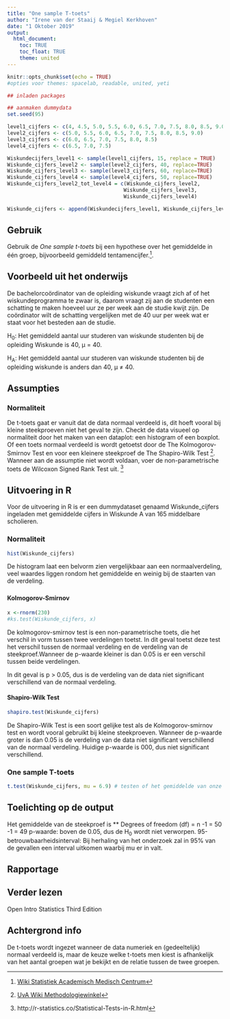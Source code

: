 ```yaml
---
title: "One sample T-toets"
author: "Irene van der Staaij & Megiel Kerkhoven"
date: "1 Oktober 2019"
output: 
  html_document:
    toc: TRUE
    toc_float: TRUE
    theme: united
---
```


```r
knitr::opts_chunk$set(echo = TRUE)
#opties voor themes: spacelab, readable, united, yeti
```

```r
## inladen packages

## aanmaken dummydata
set.seed(95)

level1_cijfers <- c(4, 4.5, 5.0, 5.5, 6.0, 6.5, 7.0, 7.5, 8.0, 8.5, 9.0, 9.5, 10)
level2_cijfers <- c(5.0, 5.5, 6.0, 6.5, 7.0, 7.5, 8.0, 8.5, 9.0)
level3_cijfers <- c(6.0, 6.5, 7.0, 7.5, 8.0, 8.5)
level4_cijfers <- c(6.5, 7.0, 7.5)

Wiskundecijfers_level1 <- sample(level1_cijfers, 15, replace = TRUE)
Wiskunde_cijfers_level2 <- sample(level2_cijfers, 40, replace=TRUE)
Wiskunde_cijfers_level3 <- sample(level3_cijfers, 60, replace=TRUE)
Wiskunde_cijfers_level4 <- sample(level4_cijfers, 50, replace=TRUE)
Wiskunde_cijfers_level2_tot_level4 = c(Wiskunde_cijfers_level2,
                                      Wiskunde_cijfers_level3,
                                      Wiskunde_cijfers_level4)

Wiskunde_cijfers <- append(Wiskundecijfers_level1, Wiskunde_cijfers_level2_tot_level4)
```

## Gebruik

Gebruik de *One sample t-toets* bij een hypothese over het gemiddelde in één groep, bijvoorbeeld gemiddeld tentamencijfer.[^1].

## Voorbeeld uit het onderwijs

De bachelorcoördinator van de opleiding wiskunde vraagt zich af of het wiskundeprogramma te zwaar is, daarom vraagt zij aan de studenten een schatting te maken hoeveel uur ze per week aan de studie kwijt zijn. De coördinator wilt de schatting vergelijken met de 40 uur per week wat er staat voor het besteden aan de studie.  

H~0~: Het gemiddeld aantal uur studeren van wiskunde studenten bij de opleiding Wiskunde is 40, µ = 40. 

H~A~: Het gemiddeld aantal uur studeren van wiskunde studenten bij de opleiding wiskunde is anders dan 40,  µ ≠ 40.


## Assumpties

### Normaliteit 
De t-toets gaat er vanuit dat de data normaal verdeeld is, dit hoeft vooral bij kleine steekproeven niet het geval te zijn. Checkt de data visueel op normaliteit door het maken van een dataplot: een histogram of een boxplot. Of een toets normaal verdeeld is wordt getoetst  door de The Kolmogorov-Smirnov Test en voor een kleinere steekproef de The Shapiro-Wilk Test [^2]. Wanneer aan de assumptie niet wordt voldaan, voer de non-parametrische toets de Wilcoxon Signed Rank Test uit. [^3]

## Uitvoering in R
Voor de uitvoering in R is er een dummydataset genaamd Wiskunde_cijfers ingeladen met gemiddelde cijfers in Wiskunde A van 165 middelbare scholieren.

### Normaliteit
```r
hist(Wiskunde_cijfers)
```

De histogram laat een belvorm zien vergelijkbaar aan een normaalverdeling, veel waardes liggen rondom het gemiddelde en weinig bij de staarten van de verdeling.



### {.tabset .tabset-fade .tabset.pills}
#### Kolmogorov-Smirnov


```` r
x <-rnorm(230)
#ks.test(Wiskunde_cijfers, x)
````
De kolmogorov-smirnov test is een non-parametrische toets, die het verschil in vorm tussen twee verdelingen toetst. In dit geval toetst deze test het verschil tussen de normaal verdeling en de verdeling van de steekproef.Wanneer de p-waarde kleiner is dan 0.05 is er een verschil tussen beide verdelingen. 

In dit geval is p > 0.05, dus is de verdeling van de data niet significant verschillend van de normaal verdeling. 

#### Shapiro-Wilk Test
``` r
shapiro.test(Wiskunde_cijfers)
```

De Shapiro-Wilk Test is een soort gelijke test als de Kolmogorov-smirnov test en wordt vooral gebruikt bij kleine steekproeven. Wanneer de p-waarde groter is dan 0.05 is de verdeling van de data niet significant verschillend van de normaal verdeling.
Huidige p-waarde is 000, dus niet significant verschillend. 


### One sample T-toets
```r
t.test(Wiskunde_cijfers, mu = 6.9) # testen of het gemiddelde van onze studenten afwijkt van het landelijk gemiddelde (6.9)
```

## Toelichting op de output
Het gemiddelde van de steekproef is **
Degrees of freedom (df) = n -1 = 50 -1 = 49
p-waarde: boven de 0.05, dus de H~0~ wordt niet verworpen. 
95-betrouwbaarheidsinterval: Bij herhaling van het onderzoek zal in 95% van de gevallen een interval uitkomen waarbij mu er in valt. 


## Rapportage

## Verder lezen

[^1]: [Wiki Statistiek Academisch Medisch Centrum](https://wikistatistiek.amc.nl/index.php/T-toets#one_sample_t-toets)
[^2]: [UvA Wiki Methodologiewinkel](https://wiki.uva.nl/methodologiewinkel/index.php/Normaliteit)
[^3]: http://r-statistics.co/Statistical-Tests-in-R.html

Open Intro Statistics Third Edition 


## Achtergrond info

De t-toets wordt ingezet wanneer de data numeriek en (gedeeltelijk) normaal verdeeld is, maar de keuze welke t-toets men kiest is afhankelijk van het aantal groepen wat je bekijkt en de relatie tussen de twee groepen. 


